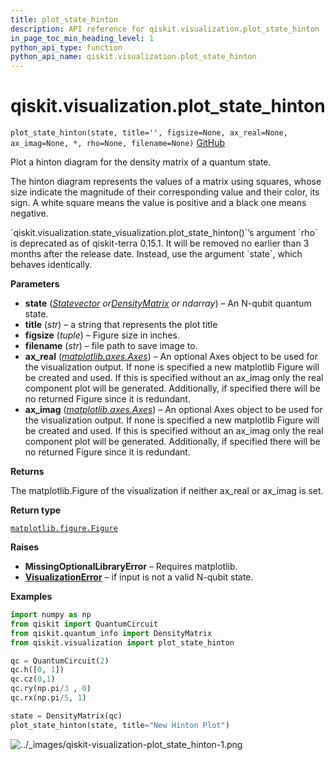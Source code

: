 ```yaml
---
title: plot_state_hinton
description: API reference for qiskit.visualization.plot_state_hinton
in_page_toc_min_heading_level: 1
python_api_type: function
python_api_name: qiskit.visualization.plot_state_hinton
---
```


<span id="qiskit-visualization-plot-state-hinton" />

# qiskit.visualization.plot\_state\_hinton

<span id="qiskit.visualization.plot_state_hinton" />

`plot_state_hinton(state, title='', figsize=None, ax_real=None, ax_imag=None, *, rho=None, filename=None)` [GitHub](https://github.com/qiskit/qiskit/tree/stable/0.24/qiskit/visualization/state_visualization.py "view source code")

Plot a hinton diagram for the density matrix of a quantum state.

The hinton diagram represents the values of a matrix using squares, whose size indicate the magnitude of their corresponding value and their color, its sign. A white square means the value is positive and a black one means negative.

<Admonition title="Deprecated since version 0.15.1" type="danger">
  `qiskit.visualization.state_visualization.plot_state_hinton()`’s argument `rho` is deprecated as of qiskit-terra 0.15.1. It will be removed no earlier than 3 months after the release date. Instead, use the argument `state`, which behaves identically.
</Admonition>

**Parameters**

*   **state** ([*Statevector*](qiskit.quantum_info.Statevector "qiskit.quantum_info.Statevector")  *or*[*DensityMatrix*](qiskit.quantum_info.DensityMatrix "qiskit.quantum_info.DensityMatrix") *or ndarray*) – An N-qubit quantum state.
*   **title** (*str*) – a string that represents the plot title
*   **figsize** (*tuple*) – Figure size in inches.
*   **filename** (*str*) – file path to save image to.
*   **ax\_real** ([*matplotlib.axes.Axes*](https://matplotlib.org/stable/api/_as_gen/matplotlib.axes.Axes.html#matplotlib.axes.Axes "(in Matplotlib v3.7.2)")) – An optional Axes object to be used for the visualization output. If none is specified a new matplotlib Figure will be created and used. If this is specified without an ax\_imag only the real component plot will be generated. Additionally, if specified there will be no returned Figure since it is redundant.
*   **ax\_imag** ([*matplotlib.axes.Axes*](https://matplotlib.org/stable/api/_as_gen/matplotlib.axes.Axes.html#matplotlib.axes.Axes "(in Matplotlib v3.7.2)")) – An optional Axes object to be used for the visualization output. If none is specified a new matplotlib Figure will be created and used. If this is specified without an ax\_imag only the real component plot will be generated. Additionally, if specified there will be no returned Figure since it is redundant.

**Returns**

The matplotlib.Figure of the visualization if neither ax\_real or ax\_imag is set.

**Return type**

[`matplotlib.figure.Figure`](https://matplotlib.org/stable/api/figure_api.html#matplotlib.figure.Figure "(in Matplotlib v3.7.2)")

**Raises**

*   **MissingOptionalLibraryError** – Requires matplotlib.
*   [**VisualizationError**](qiskit.visualization.VisualizationError "qiskit.visualization.VisualizationError") – if input is not a valid N-qubit state.

**Examples**

```python
import numpy as np
from qiskit import QuantumCircuit
from qiskit.quantum_info import DensityMatrix
from qiskit.visualization import plot_state_hinton

qc = QuantumCircuit(2)
qc.h([0, 1])
qc.cz(0,1)
qc.ry(np.pi/3 , 0)
qc.rx(np.pi/5, 1)

state = DensityMatrix(qc)
plot_state_hinton(state, title="New Hinton Plot")
```

![../\_images/qiskit-visualization-plot\_state\_hinton-1.png](/images/api/qiskit/0.43/qiskit-visualization-plot_state_hinton-1.png)

